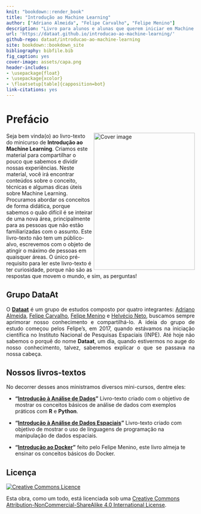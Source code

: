 ```yaml
---
knit: "bookdown::render_book"
title: "Introdução ao Machine Learning"
author: ["Adriano Almeida", "Felipe Carvalho", "Felipe Menino"]
description: "Livro para alunos e alunas que querem iniciar em Machine Learning."
url: 'https://dataat.github.io/introducao-ao-machine-learning/'
github-repo: dataat/introducao-ao-machine-learning
site: bookdown::bookdown_site
bibliography: bibfile.bib
fig_caption: yes
cover-image: assets/capa.png
header-includes:
- \usepackage{float}
- \usepackage{xcolor}
- \floatsetup[table]{capposition=bot}
link-citations: yes
---
```



# Prefácio {-}

<a href="https://github.com/dataAt/introducao-ao-machine-learning"><img src="assets/capa.png" width="270" height="366" align="right" alt="Cover image" /></a>


Seja bem vinda(o) ao livro-texto do minicurso de **Introdução ao Machine Learning**. Criamos este material para compartilhar o pouco que sabemos e dividir nossas experiências. Neste material, você irá encontrar conteúdos sobre o conceito, técnicas e algumas dicas úteis sobre Machine Learning. Procuramos abordar os conceitos de forma didática, porque sabemos o quão difícil é se inteirar de uma nova área, principalmente para as pessoas que não estão familiarizadas com o assunto. Este livro-texto não tem um público-alvo, escrevemos com o objeto de atingir o máximo de pessoas em quaisquer áreas. O único pré-requisito para ler este livro-texto é ter curiosidade, porque não são as respostas que movem o mundo, e sim, as perguntas!

## Grupo DataAt {-}

<p align="justify">
O [**Dataat**](https://github.com/dataAt/) é um grupo de estudos composto por quatro integrantes: [Adriano Almeida](https://github.com/AdrianoPereira), [Felipe Carvalho](https://github.com/oldlipe), [Felipe Menino](https://github.com/M3nin0) e [Helvécio Neto](https://github.com/helvecioneto), buscamos sempre aprimorar nosso conhecimento e compartilhá-lo. A ideia do grupo de estudo começou pelos Felipe’s, em 2017, quando estávamos na iniciação científica no Instituto Nacional de Pesquisas Espaciais (INPE). Até hoje não sabemos o porquê do nome **Dataat**, um dia, quando estivermos no auge do nosso conhecimento, talvez, saberemos explicar o que se passava na nossa cabeça.
<p>


## Nossos livros-textos {-}

No decorrer desses anos ministramos diversos mini-cursos, dentre eles:

* __"[Introdução à Análise de Dados](https://dataat.github.io/introducao-analise-de-dados/)"__ Livro-texto criado com o objetivo de mostrar os conceitos básicos de análise de dados com exemplos práticos com **R** e **Python**.

* __"[Introdução à Análise de Dados Espaciais](https://dataat.github.io/introducao-analise-de-dados-espaciais/)"__ Livro-texto criado com objetivo de mostrar o uso de linguagens de programação na manipulação de dados espaciais.

* __"[Introdução ao Docker](https://dataat.github.io/introducao-docker/)"__ feito pelo Felipe Menino, este livro almeja te ensinar os conceitos básicos do Docker.


## Licença {-}

<a rel="license" href="http://creativecommons.org/licenses/by-nc-sa/4.0/"><img alt="Creative Commons Licence" style="border-width:0" src="https://i.creativecommons.org/l/by-nc-sa/4.0/88x31.png" /></a>

Esta obra, como um todo, está licenciada sob uma <a rel="license" href="http://creativecommons.org/licenses/by-nc-sa/4.0/">Creative Commons Attribution-NonCommercial-ShareAlike 4.0 International License</a>.
